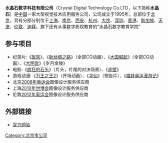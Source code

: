 {{unreferenced|time=2018-10-27T03:09:38+00:00}}
{{advert|time=2014-01-28T10:09:23+00:00}}
'''水晶石数字科技有限公司'''（Crystal Digital Technology Co.LTD，以下简称'''水晶石'''）是[[中国|中国]]一家大型视觉技术应用服务公司，公司成立于1995年，总部位于[[北京|北京]]，另有分部分别位于[[上海|上海]]、[[南京|南京]]、[[西安|西安]]、[[杭州|杭州]]、[[大连|大连]]、[[深圳|深圳]]、[[香港|香港]]、[[新加坡|新加坡]]、[[天津|天津]]、[[伦敦|伦敦]]、[[迪拜|迪拜]]。旗下还有从事数字影视教育的“水晶石数字教育学院”

==参与项目==
*纪录片:《[[故宫_(纪录片)|故宫]]》、《[[新丝绸之路|新丝绸之路]]》（全部CG动画）、《[[大国崛起|大国崛起]]》（全部CG动画）、《[[大明宫_(纪录片)|大明宫]]》《岁月金陵》
*电影:《[[疯狂的石头|疯狂的石头]]》（片头，片尾的对决场景）、《[[赤壁_(电影)|赤壁]]》
*游戏动漫:《[[万王之王2|万王之王2]]》（开场动画）、《[[寻仙|寻仙]]》（预告片）、《[[福娃奥运漫游记|福娃奥运漫游记]]》
*北京[[2008年奥运会|2008年奥运会]]图像设计服务供应商
*上海[[2010年世博会|2010年世博会]]图像设计服务供应商
*伦敦[[2012年奥运会|2012年奥运会]]图像设计服务供应商

==外部链接==
* [http://www.crystalcg.com 官方网站] {{Wayback|url=http://www.crystalcg.com/ |date=20200218041821 }}

[[Category:北京市公司|Category:北京市公司]]